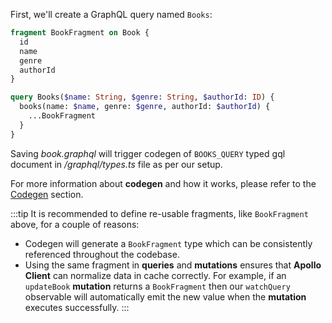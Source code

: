First, we'll create a GraphQL query named `Books`:

```graphql title="library/gql/book.graphql"
fragment BookFragment on Book {
  id
  name
  genre
  authorId
}

query Books($name: String, $genre: String, $authorId: ID) {
  books(name: $name, genre: $genre, authorId: $authorId) {
    ...BookFragment
  }
}
```

Saving *book.graphql* will trigger codegen of `BOOKS_QUERY` typed gql document in */graphql/types.ts* file as per our setup.

For more information about **codegen** and how it works, please refer to the [Codegen](../../../codegen/intro/) section.

:::tip
It is recommended to define re-usable fragments, like `BookFragment` above, for a couple of reasons:
* Codegen will generate a `BookFragment` type which can be consistently referenced throughout the codebase.
* Using the same fragment in **queries** and **mutations** ensures that **Apollo Client** can normalize data in cache correctly. For example, if an `updateBook` **mutation** returns a `BookFragment` then our `watchQuery` observable will automatically emit the new value when the **mutation** executes successfully.
:::
